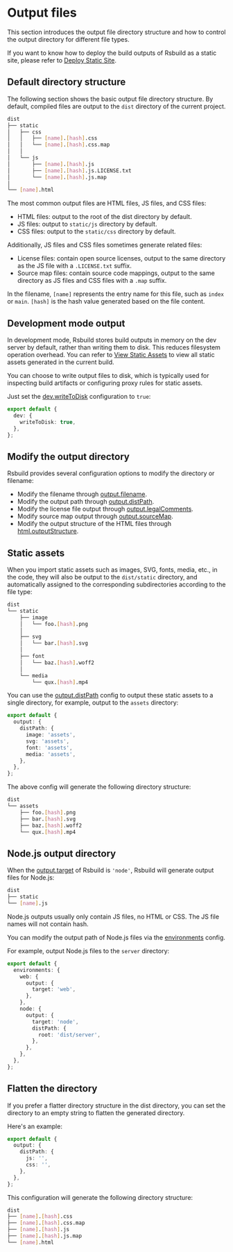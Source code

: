 # Output files

This section introduces the output file directory structure and how to control the output directory for different file types.

If you want to know how to deploy the build outputs of Rsbuild as a static site, please refer to [Deploy Static Site](/guide/basic/static-deploy).

## Default directory structure

The following section shows the basic output file directory structure. By default, compiled files are output to the `dist` directory of the current project.

```bash
dist
├── static
│   ├── css
│   │   ├── [name].[hash].css
│   │   └── [name].[hash].css.map
│   │
│   └── js
│       ├── [name].[hash].js
│       ├── [name].[hash].js.LICENSE.txt
│       └── [name].[hash].js.map
│
└── [name].html
```

The most common output files are HTML files, JS files, and CSS files:

- HTML files: output to the root of the dist directory by default.
- JS files: output to `static/js` directory by default.
- CSS files: output to the `static/css` directory by default.

Additionally, JS files and CSS files sometimes generate related files:

- License files: contain open source licenses, output to the same directory as the JS file with a `.LICENSE.txt` suffix.
- Source map files: contain source code mappings, output to the same directory as JS files and CSS files with a `.map` suffix.

In the filename, `[name]` represents the entry name for this file, such as `index` or `main`. `[hash]` is the hash value generated based on the file content.

## Development mode output

In development mode, Rsbuild stores build outputs in memory on the dev server by default, rather than writing them to disk. This reduces filesystem operation overhead. You can refer to [View Static Assets](/guide/basic/server#view-static-assets) to view all static assets generated in the current build.

You can choose to write output files to disk, which is typically used for inspecting build artifacts or configuring proxy rules for static assets.

Just set the [dev.writeToDisk](/config/dev/write-to-disk) configuration to `true`:

```ts
export default {
  dev: {
    writeToDisk: true,
  },
};
```

## Modify the output directory

Rsbuild provides several configuration options to modify the directory or filename:

- Modify the filename through [output.filename](/config/output/filename).
- Modify the output path through [output.distPath](/config/output/dist-path).
- Modify the license file output through [output.legalComments](/config/output/legal-comments).
- Modify source map output through [output.sourceMap](/config/output/source-map).
- Modify the output structure of the HTML files through [html.outputStructure](/config/html/output-structure).

## Static assets

When you import static assets such as images, SVG, fonts, media, etc., in the code, they will also be output to the `dist/static` directory, and automatically assigned to the corresponding subdirectories according to the file type:

```bash
dist
└── static
    ├── image
    │   └── foo.[hash].png
    │
    ├── svg
    │   └── bar.[hash].svg
    │
    ├── font
    │   └── baz.[hash].woff2
    │
    └── media
        └── qux.[hash].mp4
```

You can use the [output.distPath](/config/output/dist-path) config to output these static assets to a single directory, for example, output to the `assets` directory:

```ts
export default {
  output: {
    distPath: {
      image: 'assets',
      svg: 'assets',
      font: 'assets',
      media: 'assets',
    },
  },
};
```

The above config will generate the following directory structure:

```bash
dist
└── assets
    ├── foo.[hash].png
    ├── bar.[hash].svg
    ├── baz.[hash].woff2
    └── qux.[hash].mp4
```

## Node.js output directory

When the [output.target](/config/output/target) of Rsbuild is `'node'`, Rsbuild will generate output files for Node.js:

```bash
dist
├── static
└── [name].js
```

Node.js outputs usually only contain JS files, no HTML or CSS. The JS file names will not contain hash.

You can modify the output path of Node.js files via the [environments](/config/environments) config.

For example, output Node.js files to the `server` directory:

```ts
export default {
  environments: {
    web: {
      output: {
        target: 'web',
      },
    },
    node: {
      output: {
        target: 'node',
        distPath: {
          root: 'dist/server',
        },
      },
    },
  },
};
```

## Flatten the directory

If you prefer a flatter directory structure in the dist directory, you can set the directory to an empty string to flatten the generated directory.

Here's an example:

```ts
export default {
  output: {
    distPath: {
      js: '',
      css: '',
    },
  },
};
```

This configuration will generate the following directory structure:

```bash
dist
├── [name].[hash].css
├── [name].[hash].css.map
├── [name].[hash].js
├── [name].[hash].js.map
└── [name].html
```
